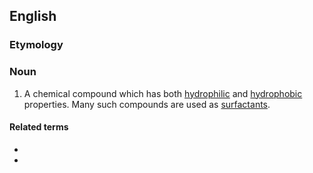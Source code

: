==English==
{{wikipedia}}

===Etymology===
{{confix|en|amphi|phile}}

===Noun===
{{en-noun}}

# {{lb|en|chemistry}} A chemical compound which has both [[hydrophilic]] and [[hydrophobic]] properties. Many such compounds are used as [[surfactant]]s.

====Related terms====
* {{l|en|amphiphilic}}
* {{l|en|amphipathic}}